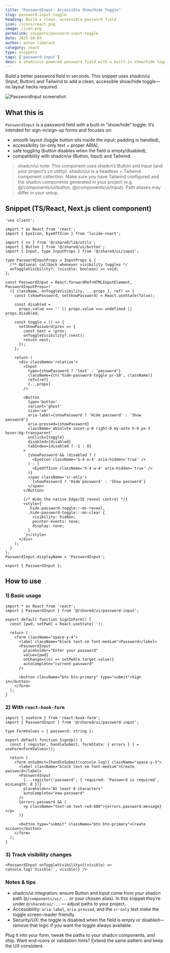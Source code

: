 ```yaml
---
title: "PasswordInput: Accessible Show/Hide Toggle"
slug: password-input-toggle
heading: Build a clean, accessible password field
icon: /icons/react.png
image: /icon.png
permalink: snippets/password-input-toggle
date: 2025-10-03
author: anton liberant
category: react
type: snippets
tags: ['password-input']
desc: A shadcn/ui-powered password field with a built-in show/hide toggle, ARIA-friendly labels, and Tailwind styling. Drop-in ready for login and signup forms.
---
```


Build a better password field in seconds. This snippet uses shadcn/ui (Input, Button) and Tailwind to add a clean, accessible show/hide toggle—no layout hacks required.

![PasswordInput screenshot](./images/password-input-toggle.png)

## What this is

`PasswordInput` is a password field with a built-in “show/hide” toggle. It’s intended for sign-in/sign-up forms and focuses on:

- smooth layout (toggle button sits inside the input; padding is handled),
- accessibility (sr-only text + proper ARIA),
- safe toggling (button disables when the field is empty/disabled),
- compatibility with shadcn/ui (Button, Input) and Tailwind.

> shadcn/ui note:
This component uses shadcn’s Button and Input (and your project’s cn utility). shadcn/ui is a headless + Tailwind component collection. Make sure you have Tailwind configured and the shadcn components generated in your project (e.g. @/components/ui/button, @/components/ui/input). Path aliases may differ in your setup.

## Snippet (TS/React, Next.js client component)

```tsx 
'use client';

import * as React from 'react';
import { EyeIcon, EyeOffIcon } from 'lucide-react';

import { cn } from '@/shared/lib/utils';
import { Button } from '@/shared/ui/button';
import { Input, type InputProps } from '@/shared/ui/input';

type PasswordInputProps = InputProps & {
  /** Optional callback whenever visibility toggles */
  onToggleVisibility?: (visible: boolean) => void;
};

const PasswordInput = React.forwardRef<HTMLInputElement, PasswordInputProps>(
  ({ className, onToggleVisibility, ...props }, ref) => {
    const [showPassword, setShowPassword] = React.useState(false);

    const disabled =
      props.value === '' || props.value === undefined || props.disabled;

    const toggle = () => {
      setShowPassword(prev => {
        const next = !prev;
        onToggleVisibility?.(next);
        return next;
      });
    };

    return (
      <div className='relative'>
        <Input
          type={showPassword ? 'text' : 'password'}
          className={cn('hide-password-toggle pr-10', className)}
          ref={ref}
          {...props}
        />

        <Button
          type='button'
          variant='ghost'
          size='sm'
          aria-label={showPassword ? 'Hide password' : 'Show password'}
          aria-pressed={showPassword}
          className='absolute inset-y-0 right-0 my-auto h-9 px-3 hover:bg-transparent'
          onClick={toggle}
          disabled={disabled}
          tabIndex={disabled ? -1 : 0}
        >
          {showPassword && !disabled ? (
            <EyeIcon className='h-4 w-4' aria-hidden='true' />
          ) : (
            <EyeOffIcon className='h-4 w-4' aria-hidden='true' />
          )}
          <span className='sr-only'>
            {showPassword ? 'Hide password' : 'Show password'}
          </span>
        </Button>

        {/* Hide the native Edge/IE reveal control */}
        <style>{`
          .hide-password-toggle::-ms-reveal,
          .hide-password-toggle::-ms-clear {
            visibility: hidden;
            pointer-events: none;
            display: none;
          }
        `}</style>
      </div>
    );
  }
);
PasswordInput.displayName = 'PasswordInput';

export { PasswordInput };
```

## How to use

### 1) Basic usage

```tsx 
import * as React from 'react';
import { PasswordInput } from '@/shared/ui/password-input';

export default function SignInForm() {
  const [pwd, setPwd] = React.useState('');

  return (
    <form className="space-y-4">
      <label className="block text-sm font-medium">Password</label>
      <PasswordInput
        placeholder="Enter your password"
        value={pwd}
        onChange={(e) => setPwd(e.target.value)}
        autoComplete="current-password"
      />

      <button className="btn btn-primary" type="submit">Sign in</button>
    </form>
  );
}
```

### 2) With `react-hook-form`

```tsx 
import { useForm } from 'react-hook-form';
import { PasswordInput } from '@/shared/ui/password-input';

type FormValues = { password: string };

export default function SignUp() {
  const { register, handleSubmit, formState: { errors } } = useForm<FormValues>();

  return (
    <form onSubmit={handleSubmit(console.log)} className="space-y-3">
      <label className="block text-sm font-medium">Create password</label>
      <PasswordInput
        {...register('password', { required: 'Password is required', minLength: 8 })}
        placeholder="At least 8 characters"
        autoComplete="new-password"
      />
      {errors.password && (
        <p className="text-sm text-red-600">{errors.password.message}</p>
      )}

      <button type="submit" className="btn btn-primary">Create account</button>
    </form>
  );
}
```

### 3) Track visibility changes

```tsx 
<PasswordInput onToggleVisibility={(visible) => console.log('Visible:', visible)} />
```

### Notes & tips

- shadcn/ui integration: ensure Button and Input come from your shadcn path (`@/components/ui/...` or your chosen alias). In this snippet they’re under `@/shared/ui/...` — adjust paths to your project.
- Accessibility: `aria-label`, `aria-pressed`, and the `sr-only` text make the toggle screen-reader friendly.
- Security/UX: the toggle is disabled when the field is empty or disabled—remove that logic if you want the toggle always available.

Plug it into your form, tweak the paths to your shadcn components, and ship. Want end-icons or validation hints? Extend the same pattern and keep the UX consistent.